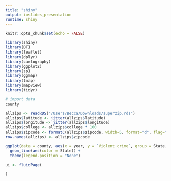 ```yaml
---
title: "shiny"
output: ioslides_presentation
runtime: shiny
---
```


```r
knitr::opts_chunk$set(echo = FALSE)
```

```r
library(shiny)
library(DT)
library(leaflet)
library(dplyr)
library(cartography)
library(ggplot2)
library(sp)
library(ggmap)
library(tmap)
library(mapview)
library(tidyr)
```

```r
# import data
county
```
```r
allzips <- readRDS("/Users/Becca/Downloads/superzip.rds")
allzips$latitude <- jitter(allzips$latitude)
allzips$longitude <- jitter(allzips$longitude)
allzips$college <- allzips$college * 100
allzips$zipcode <- formatC(allzips$zipcode, width=5, format="d", flag="0")
row.names(allzips) <- allzips$zipcode


```

```r
ggplot(data = county, aes(x = year, y = `Violent crime`, group = State, by = State)) +
  geom_line(aes(color = State)) +
  theme(legend.position = "None")
```

```r
ui <- fluidPage(
  
)
```

